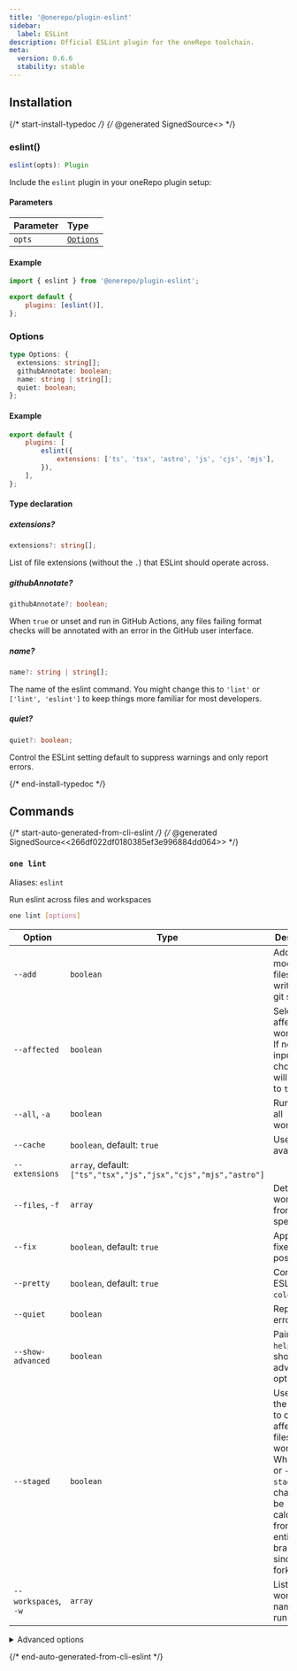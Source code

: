 ```yaml
---
title: '@onerepo/plugin-eslint'
sidebar:
  label: ESLint
description: Official ESLint plugin for the oneRepo toolchain.
meta:
  version: 0.6.6
  stability: stable
---
```



## Installation

<NpmToYarn script="npm install --save-dev @onerepo/plugin-eslint" />

{/* start-install-typedoc */}
{/* @generated SignedSource<<e1695a1d64de26f7cb67b9807e921d58>> */}

### eslint()

```ts
eslint(opts): Plugin
```

Include the `eslint` plugin in your oneRepo plugin setup:

#### Parameters

| Parameter | Type                  |
| :-------- | :-------------------- |
| `opts`    | [`Options`](#options) |

#### Example

```js title="onerepo.config.ts" {1,4}
import { eslint } from '@onerepo/plugin-eslint';

export default {
	plugins: [eslint()],
};
```

### Options

```ts
type Options: {
  extensions: string[];
  githubAnnotate: boolean;
  name: string | string[];
  quiet: boolean;
};
```

#### Example

```js title="onerepo.config.js"
export default {
	plugins: [
		eslint({
			extensions: ['ts', 'tsx', 'astro', 'js', 'cjs', 'mjs'],
		}),
	],
};
```

#### Type declaration

##### extensions?

```ts
extensions?: string[];
```

List of file extensions (without the `.`) that ESLint should operate across.

##### githubAnnotate?

```ts
githubAnnotate?: boolean;
```

When `true` or unset and run in GitHub Actions, any files failing format checks will be annotated with an error in the GitHub user interface.

##### name?

```ts
name?: string | string[];
```

The name of the eslint command. You might change this to `'lint'` or `['lint', 'eslint']` to keep things more familiar for most developers.

##### quiet?

```ts
quiet?: boolean;
```

Control the ESLint setting default to suppress warnings and only report errors.

{/* end-install-typedoc */}

## Commands

{/* start-auto-generated-from-cli-eslint */}
{/* @generated SignedSource<<266df022df0180385ef3e996884dd064>> */}

### `one lint`

Aliases: `eslint`

Run eslint across files and workspaces

```sh
one lint [options]
```

| Option               | Type                                                            | Description                                                                                                                                                                 | Required |
| -------------------- | --------------------------------------------------------------- | --------------------------------------------------------------------------------------------------------------------------------------------------------------------------- | -------- |
| `--add`              | `boolean`                                                       | Add modified files after write to the git stage.                                                                                                                            |          |
| `--affected`         | `boolean`                                                       | Select all affected workspaces. If no other inputs are chosen, this will default to `true`.                                                                                 |          |
| `--all`, `-a`        | `boolean`                                                       | Run across all workspaces                                                                                                                                                   |          |
| `--cache`            | `boolean`, default: `true`                                      | Use cache if available                                                                                                                                                      |          |
| `--extensions`       | `array`, default: `["ts","tsx","js","jsx","cjs","mjs","astro"]` |                                                                                                                                                                             |          |
| `--files`, `-f`      | `array`                                                         | Determine workspaces from specific files                                                                                                                                    |          |
| `--fix`              | `boolean`, default: `true`                                      | Apply auto-fixes if possible                                                                                                                                                |          |
| `--pretty`           | `boolean`, default: `true`                                      | Control ESLint’s `--color` flag.                                                                                                                                            |          |
| `--quiet`            | `boolean`                                                       | Report errors only                                                                                                                                                          |          |
| `--show-advanced`    | `boolean`                                                       | Pair with `--help` to show advanced options.                                                                                                                                |          |
| `--staged`           | `boolean`                                                       | Use files on the git stage to calculate affected files or workspaces. When unset or `--no-staged`, changes will be calculated from the entire branch, since its fork point. |          |
| `--workspaces`, `-w` | `array`                                                         | List of workspace names to run against                                                                                                                                      |          |

<details>

<summary>Advanced options</summary>

| Option              | Type                       | Description                                                                     | Required |
| ------------------- | -------------------------- | ------------------------------------------------------------------------------- | -------- |
| `--from-ref`        | `string`                   | Git ref to start looking for affected files or workspaces                       |          |
| `--github-annotate` | `boolean`, default: `true` | Annotate files in GitHub with errors when failing lint checks in GitHub Actions |          |
| `--through-ref`     | `string`                   | Git ref to start looking for affected files or workspaces                       |          |

</details>

{/* end-auto-generated-from-cli-eslint */}
